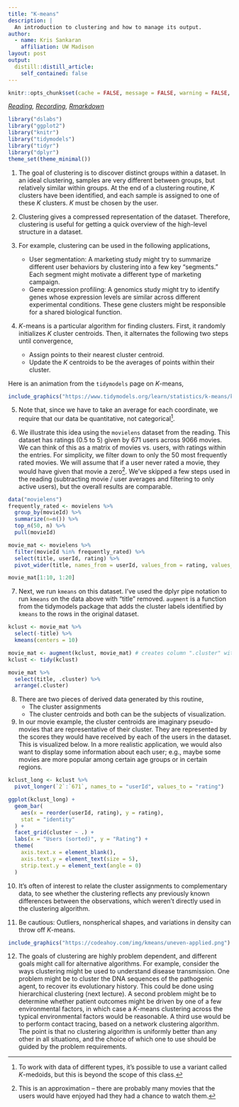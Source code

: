 ```yaml
---
title: "K-means"
description: |
  An introduction to clustering and how to manage its output.
author:
  - name: Kris Sankaran
    affiliation: UW Madison
layout: post
output:
  distill::distill_article:
    self_contained: false
---
```


```r
knitr::opts_chunk$set(cache = FALSE, message = FALSE, warning = FALSE, echo = TRUE)
```

_[Reading](https://rafalab.github.io/dsbook/clustering.html), [Recording](https://mediaspace.wisc.edu/media/Week%209%20%5B1%5D%20K-means/1_vegn8x9q), [Rmarkdown](https://github.com/krisrs1128/stat436_s24/blob/main/notes/2024-12-27-week09-01.Rmd)_

```r
library("dslabs")
library("ggplot2")
library("knitr")
library("tidymodels")
library("tidyr")
library("dplyr")
theme_set(theme_minimal())
```

1. The goal of clustering is to discover distinct groups within a dataset. In an
ideal clustering, samples are very different between groups, but relatively
similar within groups. At the end of a clustering routine, $K$ clusters have
been identified, and each sample is assigned to one of these $K$ clusters. $K$
must be chosen by the user.

2. Clustering gives a compressed representation of the dataset. Therefore,
clustering is useful for getting a quick overview of the high-level structure in
a dataset.

3. For example, clustering can be used in the following applications,

	* User segmentation: A marketing study might try to summarize different user
	behaviors by clustering into a few key "segments." Each segment might motivate
	a different type of marketing campaign.
	* Gene expression profiling: A genomics study might try to identify genes whose
	expression levels are similar across different experimental conditions. These
	gene clusters might be responsible for a shared biological function.
	
4. $K$-means is a particular algorithm for finding clusters. First, it randomly
initializes $K$ cluster centroids. Then, it alternates the following two steps
until convergence,

	* Assign points to their nearest cluster centroid.
	* Update the $K$ centroids to be the averages of points within their cluster.
	
Here is an animation from the `tidymodels` page on $K$-means,

```r
include_graphics("https://www.tidymodels.org/learn/statistics/k-means/kmeans.gif")
```
	
5. Note that, since we have to take an average for each coordinate, we require
that our data be quantitative, not categorical^[To work with data of different
types, it's possible to use a variant called $K$-medoids, but this is beyond the
scope of this class.].

6. We illustrate this idea using the `movielens` dataset from the reading. This
dataset has ratings (0.5 to 5) given by 671 users across 9066 movies. We can
think of this as a matrix of movies vs. users, with ratings within the entries.
For simplicity, we filter down to only the 50 most frequently rated movies. We
will assume that if a user never rated a movie, they would have given that movie
a zero^[This is an approximation -- there are probably many movies that the
users would have enjoyed had they had a chance to watch them.]. We've skipped a
few steps used in the reading (subtracting movie / user averages and filtering
to only active users), but the overall results are comparable.

```r
data("movielens")
frequently_rated <- movielens %>%
  group_by(movieId) %>%
  summarize(n=n()) %>%
  top_n(50, n) %>%
  pull(movieId)

movie_mat <- movielens %>% 
  filter(movieId %in% frequently_rated) %>%
  select(title, userId, rating) %>%
  pivot_wider(title, names_from = userId, values_from = rating, values_fill = 0)

movie_mat[1:10, 1:20]
```

7. Next, we run `kmeans` on this dataset. I've used the dplyr pipe notation to
run `kmeans` on the data above with "title" removed. `augment` is a function
from the tidymodels package that adds the cluster labels identified by `kmeans`
to the rows in the original dataset.

```r
kclust <- movie_mat %>%
  select(-title) %>%
  kmeans(centers = 10)

movie_mat <- augment(kclust, movie_mat) # creates column ".cluster" with cluster label
kclust <- tidy(kclust)

movie_mat %>%
  select(title, .cluster) %>%
  arrange(.cluster)
```

8. There are two pieces of derived data generated by this routine,
    * The cluster assignments
  	* The cluster centroids
and both can be the subjects of visualization.
	
9. In our movie example, the cluster centroids are imaginary pseudo-movies that
are representative of their cluster. They are represented by the scores they
would have received by each of the users in the dataset. This is visualized
below. In a more realistic application, we would also want to display some
information about each user; e.g., maybe some movies are more popular among
certain age groups or in certain regions.

```r
kclust_long <- kclust %>%
  pivot_longer(`2`:`671`, names_to = "userId", values_to = "rating")

ggplot(kclust_long) +
  geom_bar(
    aes(x = reorder(userId, rating), y = rating),
    stat = "identity"
  ) +
  facet_grid(cluster ~ .) +
  labs(x = "Users (sorted)", y = "Rating") +
  theme(
    axis.text.x = element_blank(),
    axis.text.y = element_text(size = 5),
    strip.text.y = element_text(angle = 0)
  )
```

10. It’s often of interest to relate the cluster assignments to complementary
data, to see whether the clustering reflects any previously known differences
between the observations, which weren’t directly used in the clustering
algorithm.

11. Be cautious: Outliers, nonspherical shapes, and variations in density can
throw off $K$-means.

```r
include_graphics("https://codeahoy.com/img/kmeans/uneven-applied.png")
```

12. The goals of clustering are highly problem dependent, and different goals
might call for alternative algorithms. For example, consider the ways clustering
might be used to understand disease transmission. One problem might be to
cluster the DNA sequences of the pathogenic agent, to recover its evolutionary
history. This could be done using hierarchical clustering (next lecture). A
second problem might be to determine whether patient outcomes might be driven by
one of a few environmental factors, in which case a $K$-means clustering across
the typical environmental factors would be reasonable. A third use would be to
perform contact tracing, based on a network clustering algorithm. The point is
that no clustering algorithm is uniformly better than any other in all
situations, and the choice of which one to use should be guided by the problem
requirements.
